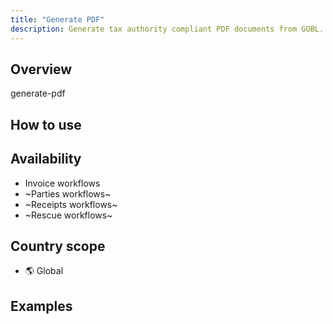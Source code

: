 ```yaml
---
title: "Generate PDF"
description: Generate tax authority compliant PDF documents from GOBL.
---
```


## Overview

generate-pdf

## How to use

<Steps>
	<Step title="Step 1">
	</Step>
	<Step title="Step 2">
	</Step>
</Steps>

## Availability

* Invoice workflows
* ~Parties workflows~
* ~Receipts workflows~
* ~Rescue workflows~

## Country scope

* 🌎 Global


## Examples